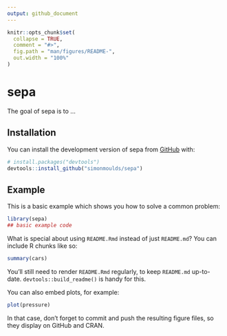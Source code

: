 ```yaml
---
output: github_document
---
```


<!-- README.md is generated from README.Rmd. Please edit that file -->

```r
knitr::opts_chunk$set(
  collapse = TRUE,
  comment = "#>",
  fig.path = "man/figures/README-",
  out.width = "100%"
)
```

# sepa

<!-- badges: start -->
<!-- badges: end -->

The goal of sepa is to ...

## Installation

You can install the development version of sepa from [GitHub](https://github.com/) with:

``` r
# install.packages("devtools")
devtools::install_github("simonmoulds/sepa")
```

## Example

This is a basic example which shows you how to solve a common problem:

```r
library(sepa)
## basic example code
```

What is special about using `README.Rmd` instead of just `README.md`? You can include R chunks like so:

```r
summary(cars)
```

You'll still need to render `README.Rmd` regularly, to keep `README.md` up-to-date. `devtools::build_readme()` is handy for this.

You can also embed plots, for example:

```r
plot(pressure)
```

In that case, don't forget to commit and push the resulting figure files, so they display on GitHub and CRAN.
